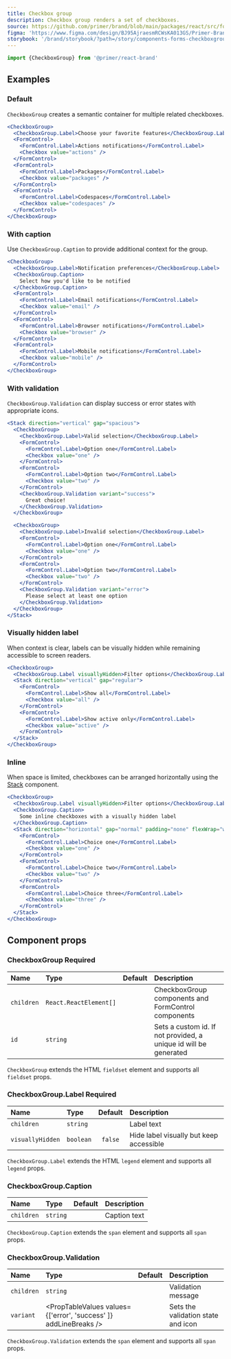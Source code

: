 ```yaml
---
title: Checkbox group
description: Checkbox group renders a set of checkboxes.
source: https://github.com/primer/brand/blob/main/packages/react/src/forms/CheckboxGroup/CheckboxGroup.tsx
figma: 'https://www.figma.com/design/BJ95AjraesmRCWsKA013GS/Primer-Brand?node-id=10467-3273&t=GA5GtEqPtQ9yeRaN-4'
storybook: '/brand/storybook/?path=/story/components-forms-checkboxgroup--playground'
---
```




```js
import {CheckboxGroup} from '@primer/react-brand'
```

## Examples

### Default

`CheckboxGroup` creates a semantic container for multiple related checkboxes.

```jsx live
<CheckboxGroup>
  <CheckboxGroup.Label>Choose your favorite features</CheckboxGroup.Label>
  <FormControl>
    <FormControl.Label>Actions notifications</FormControl.Label>
    <Checkbox value="actions" />
  </FormControl>
  <FormControl>
    <FormControl.Label>Packages</FormControl.Label>
    <Checkbox value="packages" />
  </FormControl>
  <FormControl>
    <FormControl.Label>Codespaces</FormControl.Label>
    <Checkbox value="codespaces" />
  </FormControl>
</CheckboxGroup>
```

### With caption

Use `CheckboxGroup.Caption` to provide additional context for the group.

```jsx live
<CheckboxGroup>
  <CheckboxGroup.Label>Notification preferences</CheckboxGroup.Label>
  <CheckboxGroup.Caption>
    Select how you'd like to be notified
  </CheckboxGroup.Caption>
  <FormControl>
    <FormControl.Label>Email notifications</FormControl.Label>
    <Checkbox value="email" />
  </FormControl>
  <FormControl>
    <FormControl.Label>Browser notifications</FormControl.Label>
    <Checkbox value="browser" />
  </FormControl>
  <FormControl>
    <FormControl.Label>Mobile notifications</FormControl.Label>
    <Checkbox value="mobile" />
  </FormControl>
</CheckboxGroup>
```

### With validation

`CheckboxGroup.Validation` can display success or error states with appropriate icons.

```jsx live
<Stack direction="vertical" gap="spacious">
  <CheckboxGroup>
    <CheckboxGroup.Label>Valid selection</CheckboxGroup.Label>
    <FormControl>
      <FormControl.Label>Option one</FormControl.Label>
      <Checkbox value="one" />
    </FormControl>
    <FormControl>
      <FormControl.Label>Option two</FormControl.Label>
      <Checkbox value="two" />
    </FormControl>
    <CheckboxGroup.Validation variant="success">
      Great choice!
    </CheckboxGroup.Validation>
  </CheckboxGroup>

  <CheckboxGroup>
    <CheckboxGroup.Label>Invalid selection</CheckboxGroup.Label>
    <FormControl>
      <FormControl.Label>Option one</FormControl.Label>
      <Checkbox value="one" />
    </FormControl>
    <FormControl>
      <FormControl.Label>Option two</FormControl.Label>
      <Checkbox value="two" />
    </FormControl>
    <CheckboxGroup.Validation variant="error">
      Please select at least one option
    </CheckboxGroup.Validation>
  </CheckboxGroup>
</Stack>
```

### Visually hidden label

When context is clear, labels can be visually hidden while remaining accessible to screen readers.

```jsx live
<CheckboxGroup>
  <CheckboxGroup.Label visuallyHidden>Filter options</CheckboxGroup.Label>
  <Stack direction="vertical" gap="regular">
    <FormControl>
      <FormControl.Label>Show all</FormControl.Label>
      <Checkbox value="all" />
    </FormControl>
    <FormControl>
      <FormControl.Label>Show active only</FormControl.Label>
      <Checkbox value="active" />
    </FormControl>
  </Stack>
</CheckboxGroup>
```

### Inline

When space is limited, checkboxes can be arranged horizontally using the [Stack](/components/Stack) component.

```jsx live
<CheckboxGroup>
  <CheckboxGroup.Label visuallyHidden>Filter options</CheckboxGroup.Label>
  <CheckboxGroup.Caption>
    Some inline checkboxes with a visually hidden label
  </CheckboxGroup.Caption>
  <Stack direction="horizontal" gap="normal" padding="none" flexWrap="wrap">
    <FormControl>
      <FormControl.Label>Choice one</FormControl.Label>
      <Checkbox value="one" />
    </FormControl>
    <FormControl>
      <FormControl.Label>Choice two</FormControl.Label>
      <Checkbox value="two" />
    </FormControl>
    <FormControl>
      <FormControl.Label>Choice three</FormControl.Label>
      <Checkbox value="three" />
    </FormControl>
  </Stack>
</CheckboxGroup>
```

## Component props

### CheckboxGroup <Label>Required</Label>

| Name       | Type                   | Default | Description                                                      |
| :--------- | :--------------------- | :-----: | :--------------------------------------------------------------- |
| `children` | `React.ReactElement[]` |         | CheckboxGroup components and FormControl components              |
| `id`       | `string`               |         | Sets a custom id. If not provided, a unique id will be generated |

`CheckboxGroup` extends the HTML `fieldset` element and supports all `fieldset` props.

### CheckboxGroup.Label <Label>Required</Label>

| Name             | Type      | Default | Description                             |
| :--------------- | :-------- | :-----: | :-------------------------------------- |
| `children`       | `string`  |         | Label text                              |
| `visuallyHidden` | `boolean` | `false` | Hide label visually but keep accessible |

`CheckboxGroup.Label` extends the HTML `legend` element and supports all `legend` props.

### CheckboxGroup.Caption

| Name       | Type     | Default | Description  |
| :--------- | :------- | :-----: | :----------- |
| `children` | `string` |         | Caption text |

`CheckboxGroup.Caption` extends the `span` element and supports all `span` props.

### CheckboxGroup.Validation

| Name       | Type                                                             | Default | Description                        |
| :--------- | :--------------------------------------------------------------- | :-----: | :--------------------------------- |
| `children` | `string`                                                         |         | Validation message                 |
| `variant`  | <PropTableValues values={['error', 'success' ]} addLineBreaks /> |         | Sets the validation state and icon |

`CheckboxGroup.Validation` extends the `span` element and supports all `span` props.
